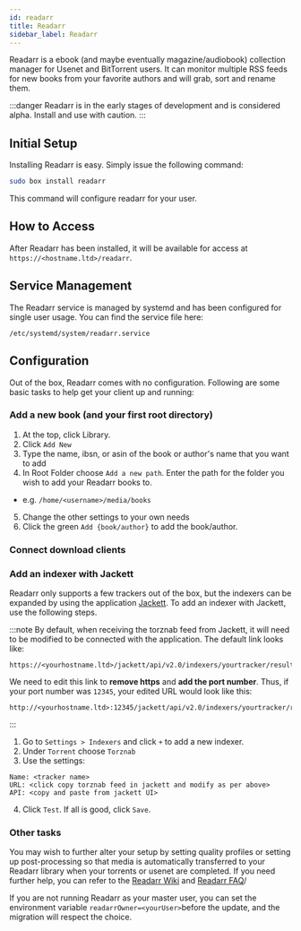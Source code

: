 ```yaml
---
id: readarr
title: Readarr
sidebar_label: Readarr
---
```


Readarr is a ebook (and maybe eventually magazine/audiobook) collection manager for Usenet and BitTorrent users. It can monitor multiple RSS feeds for new books from your favorite authors and will grab, sort and rename them.

:::danger
Readarr is in the early stages of development and is considered alpha. Install and use with caution.
:::

## Initial Setup

Installing Readarr is easy. Simply issue the following command:

```bash main
sudo box install readarr
```

This command will configure readarr for your user.

## How to Access

After Readarr has been installed, it will be available for access at `https://<hostname.ltd>/readarr`.

## Service Management

The Readarr service is managed by systemd and has been configured for single user usage. You can find the service file here:

```
/etc/systemd/system/readarr.service
```


<SystemdTabs service="readarr"/>

## Configuration

Out of the box, Readarr comes with no configuration. Following are some basic tasks to help get your client up and running:

### Add a new book (and your first root directory)

1. At the top, click Library.
2. Click `Add New`
3. Type the name, ibsn, or asin of the book or author's name that you want to add
4. In Root Folder choose `Add a new path`. Enter the path for the folder you wish to add your Readarr books to.
  - e.g. `/home/<username>/media/books`
5. Change the other settings to your own needs
6. Click the green `Add {book/author}` to add the book/author.

### Connect download clients

<Conn4Arrs />

### Add an indexer with Jackett
Readarr only supports a few trackers out of the box, but the indexers can be expanded by using the application [Jackett](jackett.mdx). To add an indexer with Jackett, use the following steps.

:::note
By default, when receiving the torznab feed from Jackett, it will need to be modified to be connected with the application. The default link looks like:

```plaintext
https://<yourhostname.ltd>/jackett/api/v2.0/indexers/yourtracker/results/torznab/
```

We need to edit this link to **remove https** and **add the port number**. Thus, if your port number was `12345`, your edited URL would look like this:

```plaintext
http://<yourhostname.ltd>:12345/jackett/api/v2.0/indexers/yourtracker/results/torznab/
```
:::

1. Go to `Settings > Indexers` and click `+` to add a new indexer.
2. Under `Torrent` choose `Torznab`
3. Use the settings:
```plaintext main
Name: <tracker name>
URL: <click copy torznab feed in jackett and modify as per above>
API: <copy and paste from jackett UI>
```
4. Click `Test`. If all is good, click `Save`.

### Other tasks

You may wish to further alter your setup by setting quality profiles or setting up post-processing so that media is automatically transferred to your Readarr library when your torrents or usenet are completed. 
If you need further help, you can refer to the [Readarr Wiki](https://wiki.servarr.com/Readarr) and [Readarr FAQ](https://wiki.servarr.com/Readarr_FAQ)/

   
If you are not running Readarr as your master user, you can set the environment variable `readarrOwner=<yourUser>`before the update, and the migration will respect the choice.
